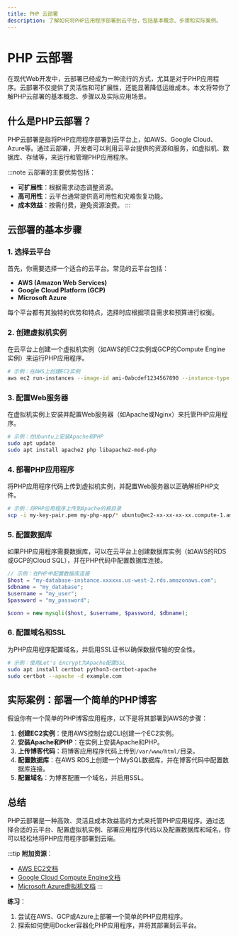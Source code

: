 ```yaml
---
title: PHP 云部署
description: 了解如何将PHP应用程序部署到云平台，包括基本概念、步骤和实际案例。
---
```


# PHP 云部署

在现代Web开发中，云部署已经成为一种流行的方式，尤其是对于PHP应用程序。云部署不仅提供了灵活性和可扩展性，还能显著降低运维成本。本文将带你了解PHP云部署的基本概念、步骤以及实际应用场景。

## 什么是PHP云部署？

PHP云部署是指将PHP应用程序部署到云平台上，如AWS、Google Cloud、Azure等。通过云部署，开发者可以利用云平台提供的资源和服务，如虚拟机、数据库、存储等，来运行和管理PHP应用程序。

:::note
云部署的主要优势包括：
- **可扩展性**：根据需求动态调整资源。
- **高可用性**：云平台通常提供高可用性和灾难恢复功能。
- **成本效益**：按需付费，避免资源浪费。
:::

## 云部署的基本步骤

### 1. 选择云平台

首先，你需要选择一个适合的云平台。常见的云平台包括：

- **AWS (Amazon Web Services)**
- **Google Cloud Platform (GCP)**
- **Microsoft Azure**

每个平台都有其独特的优势和特点，选择时应根据项目需求和预算进行权衡。

### 2. 创建虚拟机实例

在云平台上创建一个虚拟机实例（如AWS的EC2实例或GCP的Compute Engine实例）来运行PHP应用程序。

```bash
# 示例：在AWS上创建EC2实例
aws ec2 run-instances --image-id ami-0abcdef1234567890 --instance-type t2.micro --key-name my-key-pair
```

### 3. 配置Web服务器

在虚拟机实例上安装并配置Web服务器（如Apache或Nginx）来托管PHP应用程序。

```bash
# 示例：在Ubuntu上安装Apache和PHP
sudo apt update
sudo apt install apache2 php libapache2-mod-php
```

### 4. 部署PHP应用程序

将PHP应用程序代码上传到虚拟机实例，并配置Web服务器以正确解析PHP文件。

```bash
# 示例：将PHP应用程序上传到Apache的根目录
scp -i my-key-pair.pem my-php-app/* ubuntu@ec2-xx-xx-xx-xx.compute-1.amazonaws.com:/var/www/html/
```

### 5. 配置数据库

如果PHP应用程序需要数据库，可以在云平台上创建数据库实例（如AWS的RDS或GCP的Cloud SQL），并在PHP代码中配置数据库连接。

```php
// 示例：在PHP中配置数据库连接
$host = "my-database-instance.xxxxxx.us-west-2.rds.amazonaws.com";
$dbname = "my_database";
$username = "my_user";
$password = "my_password";

$conn = new mysqli($host, $username, $password, $dbname);
```

### 6. 配置域名和SSL

为PHP应用程序配置域名，并启用SSL证书以确保数据传输的安全性。

```bash
# 示例：使用Let's Encrypt为Apache配置SSL
sudo apt install certbot python3-certbot-apache
sudo certbot --apache -d example.com
```

## 实际案例：部署一个简单的PHP博客

假设你有一个简单的PHP博客应用程序，以下是将其部署到AWS的步骤：

1. **创建EC2实例**：使用AWS控制台或CLI创建一个EC2实例。
2. **安装Apache和PHP**：在实例上安装Apache和PHP。
3. **上传博客代码**：将博客应用程序代码上传到`/var/www/html/`目录。
4. **配置数据库**：在AWS RDS上创建一个MySQL数据库，并在博客代码中配置数据库连接。
5. **配置域名**：为博客配置一个域名，并启用SSL。

## 总结

PHP云部署是一种高效、灵活且成本效益高的方式来托管PHP应用程序。通过选择合适的云平台、配置虚拟机实例、部署应用程序代码以及配置数据库和域名，你可以轻松地将PHP应用程序部署到云端。

:::tip
**附加资源**：
- [AWS EC2文档](https://aws.amazon.com/ec2/)
- [Google Cloud Compute Engine文档](https://cloud.google.com/compute)
- [Microsoft Azure虚拟机文档](https://azure.microsoft.com/en-us/services/virtual-machines/)
:::

**练习**：
1. 尝试在AWS、GCP或Azure上部署一个简单的PHP应用程序。
2. 探索如何使用Docker容器化PHP应用程序，并将其部署到云平台。
